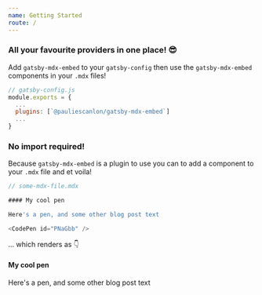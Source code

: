 ```yaml
---
name: Getting Started
route: /
---
```



### All your favourite providers in one place! 😎

Add `gatsby-mdx-embed` to your `gatsby-config` then use the `gatsby-mdx-embed` components in your `.mdx` files!

```js
// gatsby-config.js
module.exports = {
  ...
  plugins: [`@pauliescanlon/gatsby-mdx-embed`]
  ...
}


```

### No import required!

Because `gatsby-mdx-embed` is a plugin to use you can to add a component to your `.mdx` file and et voila!

```js
// some-mdx-file.mdx

#### My cool pen

Here's a pen, and some other blog post text

<CodePen id="PNaGbb" />
```

... which renders as 👇

#### My cool pen

Here's a pen, and some other blog post text

<CodePen id="PNaGbb" />
<br />
<br />
<br />

<!-- ## Components

The following `gatsby-mdx-embed` components are currently available. More coming soon!

<Link to="/codePen"><h3>CodePen</h3></Link>
<Link to="/codeSandbox"><h3>CodeSandbox</h3></Link>
<Link to="/flickr"><h3>Flickr</h3></Link>
<Link to="/instagram"><h3>Instagram</h3></Link>
<Link to="/spotify"><h3>Spotify</h3></Link>
<Link to="/twitter"><h3>Twitter</h3></Link>
<Link to="/vimeo"><h3>Vimeo</h3></Link>
<Link to="/youTube"><h3>YouTube</h3></Link> -->
